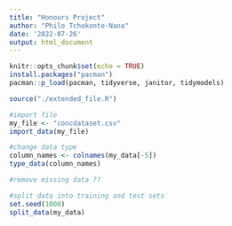 ```yaml
---
title: "Honours Project"
author: "Philo Tchokonte-Nana"
date: '2022-07-26'
output: html_document
---
```


```r
knitr::opts_chunk$set(echo = TRUE)
install.packages("pacman")
pacman::p_load(pacman, tidyverse, janitor, tidymodels)
```

```r
source("./extended_file.R")

#import file
my_file <- "concdataset.csv"
import_data(my_file)

#change data type
column_names <- colnames(my_data[-5])
type_data(column_names)

#remove missing data ??

#split data into training and test sets 
set.seed(1000)
split_data(my_data)
```


```r

```

```r

```
